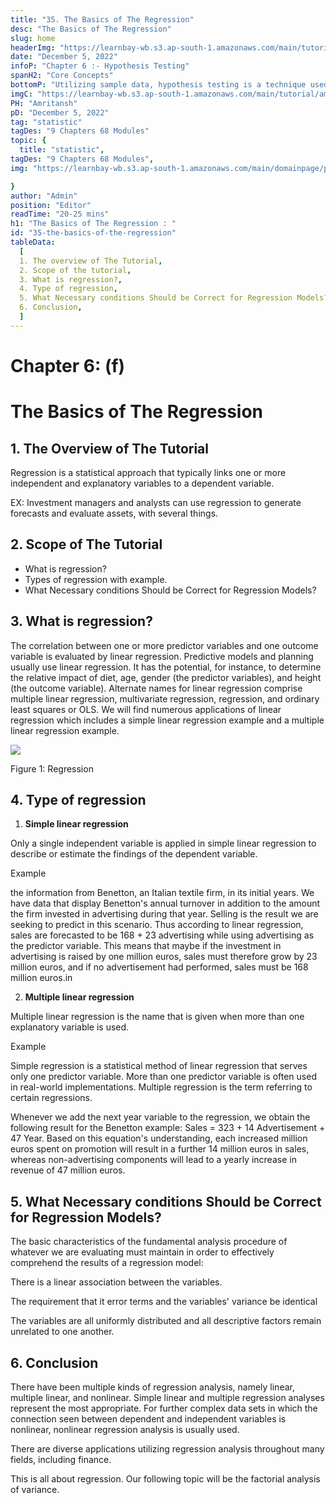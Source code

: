 ```yaml
---
title: "35. The Basics of The Regression"
desc: "The Basics of The Regression"
slug: home
headerImg: "https://learnbay-wb.s3.ap-south-1.amazonaws.com/main/tutorial/Statistics+Header.png"
date: "December 5, 2022"
infoP: "Chapter 6 :- Hypothesis Testing"
spanH2: "Core Concepts"
bottomP: "Utilizing sample data, hypothesis testing is a technique used to determine whether a hypothesis is acceptable. The test offers proof that, given the available facts, the hypothesis is feasible. A randomized sample of the population being studied is measured and examined by statistical analysts in order to test a hypothesis."
imgC: "https://learnbay-wb.s3.ap-south-1.amazonaws.com/main/tutorial/amritansh.png"
PH: "Amritansh"
pD: "December 5, 2022"
tag: "statistic"
tagDes: "9 Chapters 68 Modules"
topic: {
  title: "statistic",
tagDes: "9 Chapters 68 Modules",
img: "https://learnbay-wb.s3.ap-south-1.amazonaws.com/main/domainpage/pie-chart.png"

}
author: "Admin"
position: "Editor"
readTime: "20-25 mins"
h1: "The Basics of The Regression : "
id: "35-the-basics-of-the-regression"
tableData:
  [
  1. The overview of The Tutorial, 
  2. Scope of the tutorial,  
  3. What is regression?,  
  4. Type of regression, 
  5. What Necessary conditions Should be Correct for Regression Models?, 
  6. Conclusion,
  ]
---
```



# **Chapter 6: (f)**


# **The Basics of The Regression**


## 1. The Overview of The Tutorial

Regression is a statistical approach that typically links one or more independent and explanatory variables to a dependent variable.

EX: Investment managers and analysts can use regression to generate forecasts and evaluate assets, with several things.


## 2. Scope of The Tutorial



* What is regression?
* Types of regression with example.
* What Necessary conditions Should be Correct for Regression Models?


## 3. What is regression?

The correlation between one or more predictor variables and one outcome variable is evaluated by linear regression. Predictive models and planning usually use linear regression. It has the potential, for instance, to determine the relative impact of diet, age, gender (the predictor variables), and height (the outcome variable). Alternate names for linear regression comprise multiple linear regression, multivariate regression, regression, and ordinary least squares or OLS. We will find numerous applications of linear regression which includes a simple linear regression example and a multiple linear regression example.


<img src="https://learnbay-wb.s3.ap-south-1.amazonaws.com/main/tutorial/statistics/Regression+Analysis+Image.jpg"></img>


Figure 1: Regression


## 4. Type of regression



1. **Simple linear regression**

Only a single independent variable is applied in simple linear regression to describe or estimate the findings of the dependent variable.

Example

the information from Benetton, an Italian textile firm, in its initial years. We have data that display Benetton's annual turnover in addition to the amount the firm invested in advertising during that year. Selling is the result we are seeking to predict in this scenario. Thus according to linear regression, sales are forecasted to be 168 + 23 advertising while using advertising as the predictor variable. This means that maybe if the investment in advertising is raised by one million euros, sales must therefore grow by 23 million euros, and if no advertisement had performed, sales must be 168 million euros.in



2. **Multiple linear regression**

Multiple linear regression is the name that is given when more than one explanatory variable is used.

Example

Simple regression is a statistical method of linear regression that serves only one predictor variable. More than one predictor variable is often used in real-world implementations. Multiple regression is the term referring to certain regressions. 

Whenever we add the next year variable to the regression, we obtain the following result for the Benetton example: Sales = 323 + 14 Advertisement + 47 Year. Based on this equation's understanding, each increased million euros spent on promotion will result in a further 14 million euros in sales, whereas non-advertising components will lead to a yearly increase in revenue of 47 million euros.


## 5. What Necessary conditions Should be Correct for Regression Models?

The basic characteristics of the fundamental analysis procedure of whatever we are evaluating must maintain in order to effectively comprehend the results of a regression model:

There is a linear association between the variables.

The requirement that it error terms and the variables' variance be identical

The variables are all uniformly distributed and all descriptive factors remain unrelated to one another.


## 6. Conclusion

There have been multiple kinds of regression analysis, namely linear, multiple linear, and nonlinear. Simple linear and multiple regression analyses represent the most appropriate. For further complex data sets in which the connection seen between dependent and independent variables is nonlinear, nonlinear regression analysis is usually used.

There are diverse applications utilizing regression analysis throughout many fields, including finance.

This is all about regression. Our following topic will be the factorial analysis of variance.
